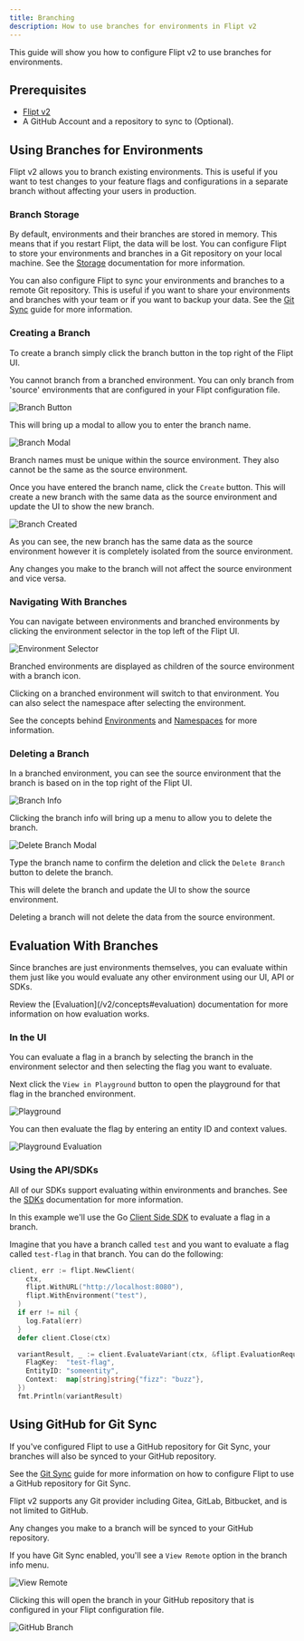 ```yaml
---
title: Branching
description: How to use branches for environments in Flipt v2
---
```


This guide will show you how to configure Flipt v2 to use branches for environments.

## Prerequisites

- [Flipt v2](/v2/quickstart)
- A GitHub Account and a repository to sync to (Optional).

## Using Branches for Environments

Flipt v2 allows you to branch existing environments. This is useful if you want to test changes to your feature flags and configurations in a separate branch without affecting your users in production.

### Branch Storage

By default, environments and their branches are stored in memory. This means that if you restart Flipt, the data will be lost. You can configure Flipt to store your environments and branches in a Git repository on your local machine. See the [Storage](/v2/configuration/storage) documentation for more information.

You can also configure Flipt to sync your environments and branches to a remote Git repository. This is useful if you want to share your environments and branches with your team or if you want to backup your data. See the [Git Sync](/v2/guides/operations/environments/git-sync) guide for more information.

### Creating a Branch

To create a branch simply click the branch button in the top right of the Flipt UI.

<Note>
  You cannot branch from a branched environment. You can only branch from
  'source' environments that are configured in your Flipt configuration file.
</Note>

![Branch Button](/v2/images/guides/user/environments/branches/branch_button.png)

This will bring up a modal to allow you to enter the branch name.

![Branch Modal](/v2/images/guides/user/environments/branches/branch_modal.png)

<Note>
  Branch names must be unique within the source environment. They also cannot be
  the same as the source environment.
</Note>

Once you have entered the branch name, click the `Create` button. This will create a new branch with the same data as the source environment and update the UI to show the new branch.

![Branch Created](/v2/images/guides/user/environments/branches/branch_created.png)

As you can see, the new branch has the same data as the source environment however it is completely isolated from the source environment.

<Tip>
  Any changes you make to the branch will not affect the source environment and
  vice versa.
</Tip>

### Navigating With Branches

You can navigate between environments and branched environments by clicking the environment selector in the top left of the Flipt UI.

![Environment Selector](/v2/images/guides/user/environments/branches/environment_selector.png)

Branched environments are displayed as children of the source environment with a branch icon.

Clicking on a branched environment will switch to that environment. You can also select the namespace after selecting the environment.

See the concepts behind [Environments](/v2/concepts#environments) and [Namespaces](/v2/concepts#namespaces) for more information.

### Deleting a Branch

In a branched environment, you can see the source environment that the branch is based on in the top right of the Flipt UI.

![Branch Info](/v2/images/guides/user/environments/branches/branch_info.png)

Clicking the branch info will bring up a menu to allow you to delete the branch.

![Delete Branch Modal](/v2/images/guides/user/environments/branches/branch_delete.png)

Type the branch name to confirm the deletion and click the `Delete Branch` button to delete the branch.

This will delete the branch and update the UI to show the source environment.

<Note>
  Deleting a branch will not delete the data from the source environment.
</Note>

## Evaluation With Branches

Since branches are just environments themselves, you can evaluate within them just like you would evaluate any other environment using our UI, API or SDKs.

<Tip>
  Review the [Evaluation](/v2/concepts#evaluation) documentation for more
  information on how evaluation works.
</Tip>

### In the UI

You can evaluate a flag in a branch by selecting the branch in the environment selector and then selecting the flag you want to evaluate.

Next click the `View in Playground` button to open the playground for that flag in the branched environment.

![Playground](/v2/images/guides/user/environments/branches/playground.png)

You can then evaluate the flag by entering an entity ID and context values.

![Playground Evaluation](/v2/images/guides/user/environments/branches/playground_evaluation.png)

### Using the API/SDKs

All of our SDKs support evaluating within environments and branches. See the [SDKs](/v2/integration/overview) documentation for more information.

In this example we'll use the Go [Client Side SDK](/v2/integration/client) to evaluate a flag in a branch.

Imagine that you have a branch called `test` and you want to evaluate a flag called `test-flag` in that branch. You can do the following:

```go
client, err := flipt.NewClient(
    ctx,
    flipt.WithURL("http://localhost:8080"),
    flipt.WithEnvironment("test"),
  )
  if err != nil {
    log.Fatal(err)
  }
  defer client.Close(ctx)

  variantResult, _ := client.EvaluateVariant(ctx, &flipt.EvaluationRequest{
    FlagKey:  "test-flag",
    EntityID: "someentity",
    Context:  map[string]string{"fizz": "buzz"},
  })
  fmt.Println(variantResult)
```

## Using GitHub for Git Sync

If you've configured Flipt to use a GitHub repository for Git Sync, your branches will also be synced to your GitHub repository.

See the [Git Sync](/v2/guides/operations/storage/git-sync) guide for more information on how to configure Flipt to use a GitHub repository for Git Sync.

<Note>
  Flipt v2 supports any Git provider including Gitea, GitLab, Bitbucket, and is
  not limited to GitHub.
</Note>

Any changes you make to a branch will be synced to your GitHub repository.

If you have Git Sync enabled, you'll see a `View Remote` option in the branch info menu.

![View Remote](/v2/images/guides/user/environments/branches/view_remote.png)

Clicking this will open the branch in your GitHub repository that is configured in your Flipt configuration file.

![GitHub Branch](/v2/images/guides/user/environments/branches/github.png)
